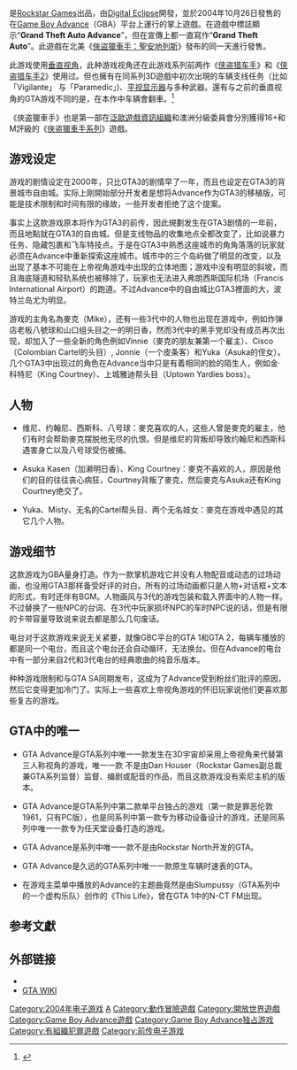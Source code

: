 {{refimprove|time=2015-02-26T13:11:41+00:00}}
{{NoteTA
| G1=Games
}}
{{Untranslated-jargon|time=2014-10-09}}
{{Infobox VG 
| title = 俠盜獵車手 
| english = Grand Theft Auto
| image = Grand_Theft_Auto_GBA.jpg
| developer = [[Digital_Eclipse|Digital Eclipse]]
| publisher = [[Rockstar_Games|Rockstar Games]]
| designer =
| engine =
| released = 2004年10月26日
| genre = [[動作遊戲|動作]]
| modes = [[單人遊戲|單人遊戲]]
| platforms= [[Game_Boy_Advance|Game Boy Advance]]
}}

{{Vgname|俠盗獵車手|en=Grand Theft Auto|通称“'''俠盗獵車手Advance'''”}}是[[Rockstar_Games|Rockstar Games]]出品，由[[Digital_Eclipse|Digital Eclipse]]開發，並於2004年10月26日發售的在[[Game_Boy_Advance|Game Boy Advance]]（GBA）平台上運行的掌上遊戲。在遊戲中標誌顯示“'''Grand Theft Auto Advance'''”，但在宣傳上都一直寫作“'''Grand Theft Auto'''”。此遊戲在北美《[[俠盜獵車手：聖安地列斯|俠盜獵車手：聖安地列斯]]》發布的同一天進行發售。

此游戏使用[[垂直视角|垂直视角]]，此种游戏视角还在此游戏系列前两作《[[侠盗猎车手|侠盗猎车手]]》和《[[侠盗猎车手2|侠盗猎车手2]]》使用过。但也擁有在同系列3D遊戲中初次出現的车辆支线任务（比如「Vigilante」 与「Paramedic」)、[[平视显示器_(电子游戏)|平视显示器]]与多种武器。還有与之前的垂直视角的GTA游戏不同的是，在本作中车辆會翻車。<ref name=GamespotReview>{{cite web | url=http://uk.gamespot.com/gba/adventure/grandtheftautogba/review.html?sid=6111483&om_act=convert&om_clk=gsupdates&tag=updates;title;4 | title=Grand Theft Auto Advance review | author=Jeff Gerstmann, [[GameSpot|GameSpot]] | date=26 October 2004 | accessdate=2007-04-28 | deadurl=yes | archiveurl=https://web.archive.org/web/20070930233954/http://uk.gamespot.com/gba/adventure/grandtheftautogba/review.html?sid=6111483&om_act=convert&om_clk=gsupdates&tag=updates;title;4 | archivedate=2007-09-30 }}</ref>

《俠盗獵車手》也是第一部在[[泛歐遊戲資訊組織|泛歐遊戲資訊組織]]和澳洲分級委員會分別獲得16+和M評級的《[[俠盗獵車手系列|俠盗獵車手系列]]》遊戲。

== 游戏设定 ==
游戏的剧情设定在2000年，只比GTA3的剧情早了一年，而且也设定在GTA3的背景城市自由城。实际上剛開始部分开发者是想将Advance作为GTA3的移植版，可能是技术限制和时间有限的缘故，一些开发者拒绝了这个提案。

事实上这款游戏原本将作为GTA3的前传，因此規劃发生在GTA3剧情的一年前，而且地點就在GTA3的自由城。但是支线物品的收集地点全都改变了，比如说暴力任务、隐藏包裹和飞车特技点。于是在GTA3中熟悉这座城市的角角落落的玩家就必须在Advance中重新探索这座城市。城市中的三个岛屿做了明显的改变，以及出现了基本不可能在上帝视角游戏中出现的立体地图；游戏中没有明显的斜坡，而且海底隧道和轻轨系统也被移除了，玩家也无法进入弗朗西斯国际机场（Francis International Airport）的跑道。不过Advance中的自由城比GTA3裡面的大，波特兰岛尤为明显。

游戏的主角名為麥克（Mike），还有一些3代中的人物也出现在游戏中，例如炸弹店老板八號球和山口组头目之一的明日香，然而3代中的黑手党却没有成员再次出现，却加入了一些全新的角色例如Vinnie（麥克的朋友兼第一个雇主）、Cisco（Colombian Cartel的头目）, Jonnie（一个皮条客）和Yuka（Asuka的侄女）。几个GTA3中出现过的角色在Advance当中只是有着相同的脸的陌生人，例如金·科特尼（King Courtney）、上城雅迪帮头目（Uptown Yardies boss）。

== 人物 ==
*维尼、约翰尼、西斯科、八号球：麥克喜欢的人，这些人曾是麥克的雇主，他们有时会帮助麥克摆脱他无尽的仇恨。但是维尼的背叛却导致约翰尼和西斯科遇害身亡以及八号球受伤被捕。

*Asuka Kasen（加濑明日香）、King Courtney：麥克不喜欢的人，原因是他们的目的往往丧心病狂，Courtney背叛了麥克，然后麥克与Asuka还有King Courtney绝交了。

*Yuka、Misty、无名的Cartel帮头目、两个无名妓女：麥克在游戏中遇见的其它几个人物。

== 游戏细节 ==
这款游戏为GBA量身打造。作为一款掌机游戏它并没有人物配音或动态的过场动画，也没用GTA3那样备受好评的对白。所有的过场动画都只是人物+对话框+文本的形式，有时还伴有BGM。人物画风与3代的游戏包装和载入界面中的人物一样。不过替换了一些NPC的台词、在3代中玩家损坏NPC的车时NPC说的话，但是有限的卡带容量导致说来说去都是那么几句废话。

电台对于这款游戏来说无关紧要，就像GBC平台的GTA 1和GTA 2，每辆车播放的都是同一个电台，而且这个电台还会自动循环，无法换台。但在Advance的电台中有一部分来自2代和3代电台的经典歌曲的纯音乐版本。

种种游戏限制和与GTA SA同期发布，这成为了Advance受到粉丝们批评的原因，然后它变得更加冷门了。实际上一些喜欢上帝视角游戏的怀旧玩家说他们更喜欢那些复古的游戏。

== GTA中的唯一 ==
* GTA Advance是GTA系列中唯一一款发生在3D宇宙却采用上帝视角来代替第三人称视角的游戏，唯一一款 不是由Dan Houser（Rockstar Games副总裁兼GTA系列监督）监督、编剧或配音的作品，而且这款游戏没有索尼主机的版本。

* GTA Advance是GTA系列中第二款单平台独占的游戏（第一款是罪恶伦敦1961，只有PC版），也是同系列中第一款专为移动设备设计的游戏，还是同系列中唯一一款专为任天堂设备打造的游戏。

* GTA Advance是系列中唯一一款不是由Rockstar North开发的GTA。

* GTA Advance是久远的GTA系列中唯一一款原生车辆时速表的GTA。

* 在游戏主菜单中播放的Advance的主题曲竟然是由Slumpussy（GTA系列中的一个虚构乐队）创作的《This Life》，曾在GTA 1中的N-CT FM出现。

== 参考文獻 ==
{{reflist}}

== 外部链接 ==
* {{Official|http://www.rockstargames.com/grandtheftauto/gba/}}
* [http://gta.wikia.com/GTA_Advance GTA WIKI] {{Wayback|url=http://gta.wikia.com/GTA_Advance |date=20150511033145 }}

{{俠盜獵車手}}

{{DEFAULTSORT:Grand Theft Auto Advance}}
[[Category:2004年电子游戏|Category:2004年电子游戏]]
[[Category:俠盜獵車手系列電子遊戲|A]]
[[Category:動作冒險遊戲|Category:動作冒險遊戲]]
[[Category:開放世界遊戲|Category:開放世界遊戲]]
[[Category:Game_Boy_Advance遊戲|Category:Game Boy Advance遊戲]]
[[Category:Game_Boy_Advance独占游戏|Category:Game Boy Advance独占游戏]]
[[Category:有組織犯罪遊戲|Category:有組織犯罪遊戲]]
[[Category:前传电子游戏|Category:前传电子游戏]]